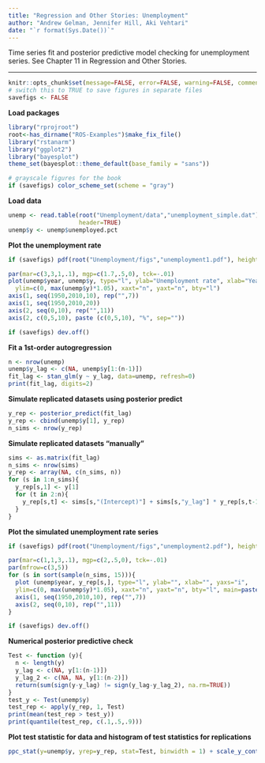 ```yaml
---
title: "Regression and Other Stories: Unemployment"
author: "Andrew Gelman, Jennifer Hill, Aki Vehtari"
date: "`r format(Sys.Date())`"
---
```

Time series fit and posterior predictive model checking for
unemployment series. See Chapter 11 in Regression and Other
Stories.

-------------


```r
knitr::opts_chunk$set(message=FALSE, error=FALSE, warning=FALSE, comment=NA)
# switch this to TRUE to save figures in separate files
savefigs <- FALSE
```

**Load packages**

```r
library("rprojroot")
root<-has_dirname("ROS-Examples")$make_fix_file()
library("rstanarm")
library("ggplot2")
library("bayesplot")
theme_set(bayesplot::theme_default(base_family = "sans"))
```
```r
# grayscale figures for the book
if (savefigs) color_scheme_set(scheme = "gray")
```

**Load data**

```r
unemp <- read.table(root("Unemployment/data","unemployment_simple.dat"),
                    header=TRUE)
unemp$y <- unemp$unemployed.pct
```

**Plot the unemployment rate**

```r
if (savefigs) pdf(root("Unemployment/figs","unemployment1.pdf"), height=3, width=4.5)
```
```r
par(mar=c(3,3,1,.1), mgp=c(1.7,.5,0), tck=-.01)
plot(unemp$year, unemp$y, type="l", ylab="Unemployment rate", xlab="Year", yaxs="i",
  ylim=c(0, max(unemp$y)*1.05), xaxt="n", yaxt="n", bty="l")
axis(1, seq(1950,2010,10), rep("",7))
axis(1, seq(1950,2010,20))
axis(2, seq(0,10), rep("",11))
axis(2, c(0,5,10), paste (c(0,5,10), "%", sep=""))
```
```r
if (savefigs) dev.off()
```

**Fit a 1st-order autogregression**

```r
n <- nrow(unemp)
unemp$y_lag <- c(NA, unemp$y[1:(n-1)])
fit_lag <- stan_glm(y ~ y_lag, data=unemp, refresh=0)
print(fit_lag, digits=2)
```

**Simulate replicated datasets using posterior predict**

```r
y_rep <- posterior_predict(fit_lag)
y_rep <- cbind(unemp$y[1], y_rep)
n_sims <- nrow(y_rep)
```

**Simulate replicated datasets "manually"**

```r
sims <- as.matrix(fit_lag)
n_sims <- nrow(sims)
y_rep <- array(NA, c(n_sims, n))
for (s in 1:n_sims){
  y_rep[s,1] <- y[1]
  for (t in 2:n){
    y_rep[s,t] <- sims[s,"(Intercept)"] + sims[s,"y_lag"] * y_rep[s,t-1] + rnorm(1, 0, sims[s,"sigma"])
  }
}
```

**Plot the simulated unemployment rate series**

```r
if (savefigs) pdf(root("Unemployment/figs","unemployment2.pdf"), height=4.5, width=7.5)
```
```r
par(mar=c(1,1,3,.1), mgp=c(2,.5,0), tck=-.01)
par(mfrow=c(3,5))
for (s in sort(sample(n_sims, 15))){
  plot (unemp$year, y_rep[s,], type="l", ylab="", xlab="", yaxs="i",
  ylim=c(0, max(unemp$y)*1.05), xaxt="n", yaxt="n", bty="l", main=paste("Simulation", s))
  axis(1, seq(1950,2010,10), rep("",7))
  axis(2, seq(0,10), rep("",11))
}
```
```r
if (savefigs) dev.off()
```

**Numerical posterior predictive check**

```r
Test <- function (y){
  n <- length(y)
  y_lag <- c(NA, y[1:(n-1)])
  y_lag_2 <- c(NA, NA, y[1:(n-2)])
  return(sum(sign(y-y_lag) != sign(y_lag-y_lag_2), na.rm=TRUE))
}
test_y <- Test(unemp$y)
test_rep <- apply(y_rep, 1, Test)
print(mean(test_rep > test_y))
print(quantile(test_rep, c(.1,.5,.9)))
```

**Plot test statistic for data and histogram of test statistics for replications**

```r
ppc_stat(y=unemp$y, yrep=y_rep, stat=Test, binwidth = 1) + scale_y_continuous(breaks=NULL)
```

